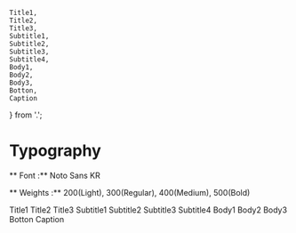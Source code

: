     Title1,
    Title2,
    Title3,
    Subtitle1,
    Subtitle2,
    Subtitle3,
    Subtitle4,
    Body1,
    Body2,
    Body3,
    Botton,
    Caption
     
} from '.';

<Meta title="Components/Typography" component={Title1}/>

# Typography

** Font :** Noto Sans KR

** Weights :** 200(Light), 300(Regular), 400(Medium), 500(Bold)

<Canvas>
    <Story name="Typography">
        <Title1>Title1</Title1> 
        <Title2>Title2</Title2>
        <Title3>Title3</Title3>
        <Subtitle1>Subtitle1</Subtitle1>
        <Subtitle2>Subtitle2</Subtitle2>
        <Subtitle3>Subtitle3</Subtitle3>
        <Subtitle4>Subtitle4</Subtitle4>
        <Body1>Body1</Body1>
        <Body2>Body2</Body2>
        <Body3>Body3</Body3>
        <Botton>Botton</Botton>
        <Caption>Caption</Caption>
    </Story>
</Canvas>

<ArgsTable of={Title1} />